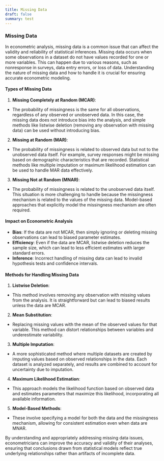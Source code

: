 ```yaml
---
title: Missing Data
draft: false
summary: test
---
```



<TOCInline toc={props.toc} asDisclosure />

### **Missing Data**

In econometric analysis, missing data is a common issue that can affect the validity and reliability of statistical inferences. Missing data occurs when some observations in a dataset do not have values recorded for one or more variables. This can happen due to various reasons, such as nonresponse in surveys, data entry errors, or loss of data. Understanding the nature of missing data and how to handle it is crucial for ensuring accurate econometric modeling.

#### **Types of Missing Data**

1. **Missing Completely at Random (MCAR)**:

- The probability of missingness is the same for all observations, regardless of any observed or unobserved data. In this case, the missing data does not introduce bias into the analysis, and simple methods like listwise deletion (removing any observation with missing data) can be used without introducing bias.

2. **Missing at Random (MAR)**:

- The probability of missingness is related to observed data but not to the unobserved data itself. For example, survey responses might be missing based on demographic characteristics that are recorded. Statistical methods like multiple imputation or maximum likelihood estimation can be used to handle MAR data effectively.

3. **Missing Not at Random (MNAR)**:

- The probability of missingness is related to the unobserved data itself. This situation is more challenging to handle because the missingness mechanism is related to the values of the missing data. Model-based approaches that explicitly model the missingness mechanism are often required.

#### **Impact on Econometric Analysis**

- **Bias**: If the data are not MCAR, then simply ignoring or deleting missing observations can lead to biased parameter estimates.
- **Efficiency**: Even if the data are MCAR, listwise deletion reduces the sample size, which can lead to less efficient estimates with larger standard errors.
- **Inference**: Incorrect handling of missing data can lead to invalid hypothesis tests and confidence intervals.

#### **Methods for Handling Missing Data**

1. **Listwise Deletion**:

- This method involves removing any observation with missing values from the analysis. It is straightforward but can lead to biased results unless the data are MCAR.

2. **Mean Substitution**:

- Replacing missing values with the mean of the observed values for that variable. This method can distort relationships between variables and underestimate variability.

3. **Multiple Imputation**:

- A more sophisticated method where multiple datasets are created by imputing values based on observed relationships in the data. Each dataset is analyzed separately, and results are combined to account for uncertainty due to imputation.

4. **Maximum Likelihood Estimation**:

- This approach models the likelihood function based on observed data and estimates parameters that maximize this likelihood, incorporating all available information.

5. **Model-Based Methods**:

- These involve specifying a model for both the data and the missingness mechanism, allowing for consistent estimation even when data are MNAR.

By understanding and appropriately addressing missing data issues, econometricians can improve the accuracy and validity of their analyses, ensuring that conclusions drawn from statistical models reflect true underlying relationships rather than artifacts of incomplete data.
